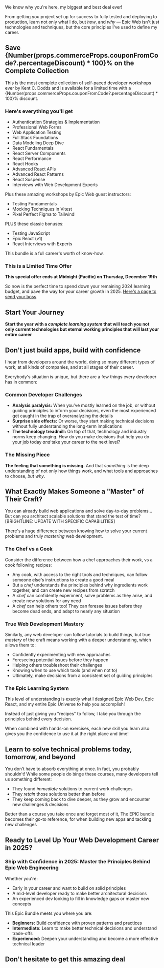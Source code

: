 We know why you're here, my biggest and best deal ever!

From getting you project set up for success to fully tested and deploying to production, 
learn not only what I do, but *how*, and *why* — Epic Web isn't just technologies and techniques, 
but the core principles I've used to define my career.

## Save {Number(props.commerceProps.couponFromCode?.percentageDiscount) * 100}% on the Complete Collection

This is the most complete collection of self-paced developer workshops ever by Kent C. Dodds 
and is available for a limited time with a {Number(props.commerceProps.couponFromCode?.percentageDiscount) * 100}% discount.

### Here's everything you'll get

- Authentication Strategies & Implementation 
- Professional Web Forms
- Web Application Testing
- Full Stack Foundations
- Data Modeling Deep Dive
- React Fundamentals
- React Server Components
- React Performance
- React Hooks
- Advanced React APIs
- Advanced React Patterns
- React Suspense
- Interviews with Web Development Experts

Plus these amazing workshops by Epic Web guest instructors:
- Testing Fundamentals
- Mocking Techniques in Vitest
- Pixel Perfect Figma to Tailwind

PLUS these classic bonuses:
- Testing JavaScript
- Epic React (v1)
- React Interviews with Experts

This bundle is a full career's worth of know-how.

### This is a Limited Time Offer

**This special offer ends at Midnight (Pacific) on Thursday, December 19th**

So now is the perfect time to spend down your remaining 2024 learning budget, and pave the way for your career growth in 2025. [Here's a page to send your boss](/boss).

## Start Your Journey

**Start the year with a *complete learning system* that will teach you not only current technologies but eternal working principles that will last your entire career**

<Buy />

## Don't just build apps, build with confidence

I hear from developers around the world, doing so many different types of work, at all kinds of companies, and at all stages of their career.

Everybody's situation is unique, but there are a few things every developer has in common:

### Common Developer Challenges

- **Analysis paralysis:** When you've mostly learned on the job, or without guiding principles to inform your decisions, even the most experienced get caught in the trap of overanalyzing the details
- **Surprise side effects:** Or worse, they start making technical decisions without fully understanding the long-term implications
- **The technology treadmill:** On top of that, technology and industry norms keep changing. How do you make decisions that help you do your job today *and* take your career to the next level?

### The Missing Piece

**The feeling that something is missing.** And that *something* is the deep understanding of not only how things work, and what tools and approaches to choose, *but why*.

## What Exactly Makes Someone a "Master" of Their Craft?

You can already build web applications and solve day-to-day problems... But can you architect scalable solutions that stand the test of time? [BRIGHTLINE: UPDATE WITH SPECIFIC CAPABILITIES]

There's a huge difference between knowing how to solve your current problems and truly *mastering* web development.

### The Chef vs a Cook  

Consider the difference between how a chef approaches their work, vs a cook following recipes:

- Any cook, with access to the right tools and techniques, can follow someone else's instructions to create a good meal
- But a *chef* understands the principles behind why ingredients work together, and can create new recipes from scratch
- A *chef* can confidently experiment, solve problems as they arise, and create new solutions for any need
- A *chef* can help others too! They can foresee issues before they become dead ends, and adapt to nearly any situation

### True Web Development Mastery

Similarly, any web developer can follow tutorials to build things, but true *mastery* of the craft means working with a deeper understanding, which allows them to:

- Confidently experimenting with new approaches
- Foreseeing potential issues before they happen
- Helping others troubleshoot their challenges  
- Knowing when to use which tools (and when not to)
- Ultimately, make decisions from a consistent set of guiding principles

### The Epic Learning System

This level of understanding is exactly what I designed Epic Web Dev, Epic React, and my entire Epic Universe to help you accomplish!

Instead of just giving you "recipes" to follow, I take you through the principles behind every decision.

When combined with hands-on exercises, each new skill you learn also gives you the confidence to use it at the right place and time!

## Learn to solve technical problems today, tomorrow, and beyond

You don't have to absorb everything at once. In fact, you probably shouldn't! While some people do binge these courses, many developers tell us something different:

- They found *immediate* solutions to current work challenges
- They *retain* those solutions better than before
- They keep coming back to dive deeper, as they grow and encounter new challenges & decisions

Better than a course you take once and forget most of it, The EPIC bundle becomes their go-to reference, for when building new apps and tackling new challenges

## Ready to Level Up Your Web Development Career in 2025?
### Ship with Confidence in 2025: Master the Principles Behind Epic Web Engineering

Whether you're:

- Early in your career and want to build on solid principles
- A mid-level developer ready to make better architectural decisions
- An experienced dev looking to fill in knowledge gaps or master new concepts

This Epic Bundle meets you where you are:

- **Beginners:** Build confidence with proven patterns and practices
- **Intermediate:** Learn to make better technical decisions and understand trade-offs
- **Experienced:** Deepen your understanding and become a more effective technical leader

## Don't hesitate to get this amazing deal

